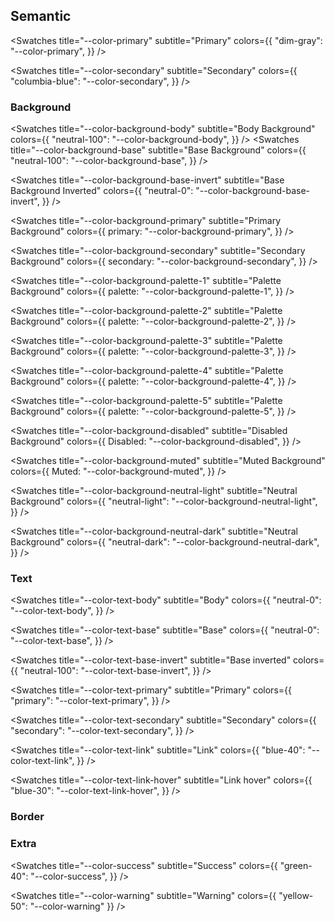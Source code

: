 
<Meta title="Tokens/Colours/Semantic" />

## Semantic

<ColorPalette>

<Swatches
    title="--color-primary"
    subtitle="Primary"
    colors={{
        "dim-gray": "--color-primary",
    }}
/>

  <Swatches
    title="--color-secondary"
    subtitle="Secondary"
    colors={{
      "columbia-blue": "--color-secondary",
    }}
  />
</ColorPalette>

### Background

<ColorPalette>

<Swatches
    title="--color-background-body"
    subtitle="Body Background"
    colors={{
        "neutral-100": "--color-background-body",
    }}
/>
<Swatches
    title="--color-background-base"
    subtitle="Base Background"
    colors={{
        "neutral-100": "--color-background-base",
    }}
/>

<Swatches
    title="--color-background-base-invert"
    subtitle="Base Background Inverted"
    colors={{
        "neutral-0": "--color-background-base-invert",
    }}
/>

<Swatches
    title="--color-background-primary"
    subtitle="Primary Background"
    colors={{
        primary: "--color-background-primary",
    }}
/>

<Swatches
    title="--color-background-secondary"
    subtitle="Secondary Background"
    colors={{
        secondary: "--color-background-secondary",
    }}
/>

<Swatches
    title="--color-background-palette-1"
    subtitle="Palette Background"
    colors={{
        palette: "--color-background-palette-1",
    }}
/>

<Swatches
    title="--color-background-palette-2"
    subtitle="Palette Background"
    colors={{
        palette: "--color-background-palette-2",
    }}
/>

<Swatches
    title="--color-background-palette-3"
    subtitle="Palette Background"
    colors={{
        palette: "--color-background-palette-3",
    }}
/>

<Swatches
    title="--color-background-palette-4"
    subtitle="Palette Background"
    colors={{
        palette: "--color-background-palette-4",
    }}
/>

<Swatches
    title="--color-background-palette-5"
    subtitle="Palette Background"
    colors={{
        palette: "--color-background-palette-5",
    }}
/>

<Swatches
    title="--color-background-disabled"
    subtitle="Disabled Background"
    colors={{
        Disabled: "--color-background-disabled",
    }}
/>

<Swatches
    title="--color-background-muted"
    subtitle="Muted Background"
    colors={{
        Muted: "--color-background-muted",
    }}
/>


<Swatches
    title="--color-background-neutral-light"
    subtitle="Neutral Background"
    colors={{
        "neutral-light": "--color-background-neutral-light",
    }}
/>

  <Swatches
    title="--color-background-neutral-dark"
    subtitle="Neutral Background"
    colors={{
      "neutral-dark": "--color-background-neutral-dark",
    }}
  />
</ColorPalette>

### Text

<ColorPalette>

<Swatches
    title="--color-text-body"
    subtitle="Body"
    colors={{
        "neutral-0": "--color-text-body",
    }}
/>

  <Swatches
    title="--color-text-base"
    subtitle="Base"
    colors={{
      "neutral-0": "--color-text-base",
    }}
  />

  <Swatches
    title="--color-text-base-invert"
    subtitle="Base inverted"
    colors={{
      "neutral-100": "--color-text-base-invert",
    }}
  />

  <Swatches
    title="--color-text-primary"
    subtitle="Primary"
    colors={{
      "primary": "--color-text-primary",
    }}
  />

  <Swatches
    title="--color-text-secondary"
    subtitle="Secondary"
    colors={{
      "secondary": "--color-text-secondary",
    }}
  />

  <Swatches
    title="--color-text-link"
    subtitle="Link"
    colors={{
      "blue-40": "--color-text-link",
    }}
  />

  <Swatches
    title="--color-text-link-hover"
    subtitle="Link hover"
    colors={{
      "blue-30": "--color-text-link-hover",
    }}
  />
</ColorPalette>

### Border

<ColorPalette>
  <Swatches
    title="--color-border-base"
    subtitle="Border base"
    colors={{
      "border": "--color-border-base",
    }}
  />
  <Swatches
    title="--color-border-muted"
    subtitle="Border muted"
    colors={{
      "muted": "--color-border-muted",
    }}
  />
</ColorPalette>

### Extra

<ColorPalette>

<Swatches
    title="--color-success"
    subtitle="Success"
    colors={{
        "green-40": "--color-success",
    }}
/>

  <Swatches
    title="--color-warning"
    subtitle="Warning"
    colors={{
      "yellow-50": "--color-warning"
    }}
  />
</ColorPalette>
